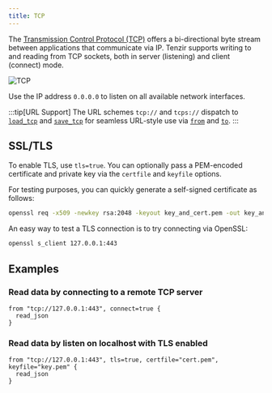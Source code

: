 ```yaml
---
title: TCP
---
```


The [Transmission Control Protocol
(TCP)](https://en.wikipedia.org/wiki/Transmission_Control_Protocol) offers a
bi-directional byte stream between applications that communicate via IP. Tenzir
supports writing to and reading from TCP sockets, both in server (listening) and
client (connect) mode.

![TCP](tcp.svg)

Use the IP address `0.0.0.0` to listen on all available network interfaces.

:::tip[URL Support]
The URL schemes `tcp://` and `tcps://` dispatch to
[`load_tcp`](../../tql2/operators/load_tcp.md) and
[`save_tcp`](../../tql2/operators/save_tcp.md) for seamless URL-style use via
[`from`](../../tql2/operators/from.md) and [`to`](../../tql2/operators/to.md).
:::

## SSL/TLS

To enable TLS, use `tls=true`. You can optionally pass a PEM-encoded certificate
and private key via the `certfile` and `keyfile` options.

For testing purposes, you can quickly generate a self-signed certificate as
follows:

```bash
openssl req -x509 -newkey rsa:2048 -keyout key_and_cert.pem -out key_and_cert.pem -days 365 -nodes
```

An easy way to test a TLS connection is to try connecting via OpenSSL:

```bash
openssl s_client 127.0.0.1:443
```

## Examples

### Read data by connecting to a remote TCP server

```tql
from "tcp://127.0.0.1:443", connect=true {
  read_json
}
```

### Read data by listen on localhost with TLS enabled

```tql
from "tcp://127.0.0.1:443", tls=true, certfile="cert.pem", keyfile="key.pem" {
  read_json
}
```
